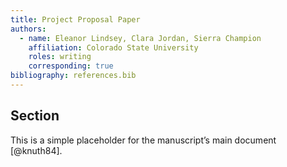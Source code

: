 ```yaml
---
title: Project Proposal Paper
authors:
  - name: Eleanor Lindsey, Clara Jordan, Sierra Champion
    affiliation: Colorado State University
    roles: writing
    corresponding: true
bibliography: references.bib
---
```


## Section
This is a simple placeholder for the manuscript's main document [@knuth84].
